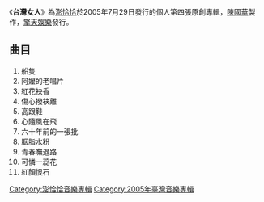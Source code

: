 {{expand|time=2014-02-04T01:43:29+00:00}}
{{unreferenced|time=2014-02-04T01:43:29+00:00}}
{{Infobox Album
| Name = 台灣女人 
| Type = 專輯
| Artist = [[澎恰恰|澎恰恰]]
| Cover =  
| Released = 2005年7月29日
| Genre = [[台語流行音樂|台語流行音樂]]
| Label = [[擎天娛樂|擎天娛樂]]
| Last album = [[台灣男人|台灣男人]]<br />(2004)
| This album = '''台灣女人'''<br />(2005)
}}

《'''台灣女人'''》為[[澎恰恰|澎恰恰]]於2005年7月29日發行的個人第四張原創專輯，[[陳國華_(音樂人)|陳國華]]製作，[[擎天娛樂|擎天娛樂]]發行。

== 曲目 ==
#船隻
#阿嬤的老唱片
#紅花袂香
#傷心撥袂離
#高跟鞋
#心隨風在飛
#六十年前的一張批
#胭脂水粉
#青春嘸退路
#可憐一蕊花
#紅顏恨石

[[Category:澎恰恰音樂專輯|Category:澎恰恰音樂專輯]]
[[Category:2005年臺灣音樂專輯|Category:2005年臺灣音樂專輯]]